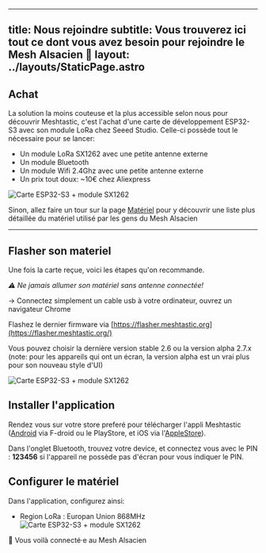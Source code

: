 
---
title: Nous rejoindre
subtitle: Vous trouverez ici tout ce dont vous avez besoin pour rejoindre le Mesh Alsacien 🥨
layout: ../layouts/StaticPage.astro
---

## Achat

La solution la moins couteuse et la plus accessible selon nous pour découvrir Meshtastic, c'est l'achat d'une carte de développement ESP32-S3 avec son module LoRa chez Seeed Studio.
Celle-ci possède tout le nécessaire pour se lancer:
- Un module LoRa SX1262 avec une petite antenne externe
- Un module Bluetooth
- Un module Wifi 2.4Ghz avec une petite antenne externe
- Un prix tout doux: ~10€ chez Aliexpress

![Carte ESP32-S3 + module SX1262](../assets/content-images/seed-xio.webp)

Sinon, allez faire un tour sur la page [Matériel](/equipment) pour y découvrir une liste plus détaillée du matériel utilisé par les gens du Mesh Alsacien

---

## Flasher son materiel

Une fois la carte reçue, voici les étapes qu'on recommande.

<em>⚠️ Ne jamais allumer son matériel sans antenne connectée!</em>

-> Connectez simplement un cable usb à votre ordinateur, ouvrez un navigateur Chrome

Flashez le dernier firmware via [https://flasher.meshtastic.org](https://flasher.meshtastic.org/)

Vous pouvez choisir la dernière version stable 2.6 ou la version alpha 2.7.x (note: pour les appareils qui ont un écran, la version alpha est un vrai plus pour son nouveau style d'UI) 

![Carte ESP32-S3 + module SX1262](../assets/content-images/meshtastic-flash.webp)



## Installer l'application

Rendez vous sur votre store preferé pour télécharger l'appli Meshtastic ([Android](https://meshtastic.org/docs/software/android/installation/) via F-droid ou le PlayStore, et iOS via l'[AppleStore](https://meshtastic.org/docs/software/apple/installation/)).

Dans l'onglet Bluetooth, trouvez votre device, et connectez vous avec le PIN : **123456** si l'appareil ne possède pas d'écran pour vous indiquer le PIN. 


## Configurer le matériel

Dans l'application, configurez ainsi:

- Region LoRa : Europan Union 868MHz
![Carte ESP32-S3 + module SX1262](../assets/images/config.webp)



<div class="text-center py-4 lg:px-4">
  <div class="p-2 bg-mesh items-center leading-none text-white lg:rounded-full flex lg:inline-flex" role="alert">
    <span class="flex rounded-full  uppercase px-2 py-1 text-xs font-bold mr-3">📌</span>
    <span class="font-semibold mr-2 text-left flex-auto">Vous voilà connecté·e au Mesh Alsacien</span>
  </div>
</div>